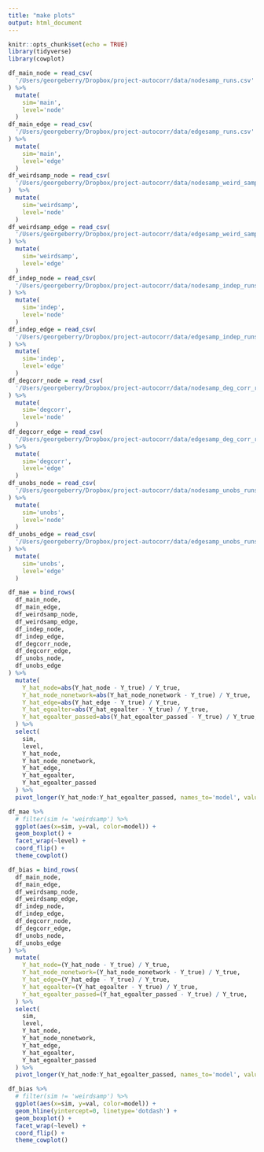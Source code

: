 ```yaml
---
title: "make plots"
output: html_document
---
```


```r
knitr::opts_chunk$set(echo = TRUE)
library(tidyverse)
library(cowplot)
```

```r
df_main_node = read_csv(
  '/Users/georgeberry/Dropbox/project-autocorr/data/nodesamp_runs.csv'
) %>%
  mutate(
    sim='main',
    level='node'
  )
df_main_edge = read_csv(
  '/Users/georgeberry/Dropbox/project-autocorr/data/edgesamp_runs.csv'
) %>%
  mutate(
    sim='main',
    level='edge'
  )
df_weirdsamp_node = read_csv(
  '/Users/georgeberry/Dropbox/project-autocorr/data/nodesamp_weird_samp_runs.csv'
)  %>%
  mutate(
    sim='weirdsamp',
    level='node'
  )
df_weirdsamp_edge = read_csv(
  '/Users/georgeberry/Dropbox/project-autocorr/data/edgesamp_weird_samp_runs.csv'
) %>%
  mutate(
    sim='weirdsamp',
    level='edge'
  )
df_indep_node = read_csv(
  '/Users/georgeberry/Dropbox/project-autocorr/data/nodesamp_indep_runs.csv'
) %>%
  mutate(
    sim='indep',
    level='node'
  )
df_indep_edge = read_csv(
  '/Users/georgeberry/Dropbox/project-autocorr/data/edgesamp_indep_runs.csv'
) %>%
  mutate(
    sim='indep',
    level='edge'
  )
df_degcorr_node = read_csv(
  '/Users/georgeberry/Dropbox/project-autocorr/data/nodesamp_deg_corr_runs.csv'
) %>%
  mutate(
    sim='degcorr',
    level='node'
  )
df_degcorr_edge = read_csv(
  '/Users/georgeberry/Dropbox/project-autocorr/data/edgesamp_deg_corr_runs.csv'
) %>%
  mutate(
    sim='degcorr',
    level='edge'
  )
df_unobs_node = read_csv(
  '/Users/georgeberry/Dropbox/project-autocorr/data/nodesamp_unobs_runs.csv'
) %>%
  mutate(
    sim='unobs',
    level='node'
  )
df_unobs_edge = read_csv(
  '/Users/georgeberry/Dropbox/project-autocorr/data/edgesamp_unobs_runs.csv'
) %>%
  mutate(
    sim='unobs',
    level='edge'
  )
```


```r
df_mae = bind_rows(
  df_main_node,
  df_main_edge,
  df_weirdsamp_node,
  df_weirdsamp_edge,
  df_indep_node,
  df_indep_edge,
  df_degcorr_node,
  df_degcorr_edge,
  df_unobs_node,
  df_unobs_edge
) %>%
  mutate(
    Y_hat_node=abs(Y_hat_node - Y_true) / Y_true,
    Y_hat_node_nonetwork=abs(Y_hat_node_nonetwork - Y_true) / Y_true,
    Y_hat_edge=abs(Y_hat_edge - Y_true) / Y_true,
    Y_hat_egoalter=abs(Y_hat_egoalter - Y_true) / Y_true,
    Y_hat_egoalter_passed=abs(Y_hat_egoalter_passed - Y_true) / Y_true,
  ) %>%
  select(
    sim,
    level,
    Y_hat_node,
    Y_hat_node_nonetwork,
    Y_hat_edge,
    Y_hat_egoalter,
    Y_hat_egoalter_passed
  ) %>%
  pivot_longer(Y_hat_node:Y_hat_egoalter_passed, names_to='model', values_to='val')

df_mae %>%
  # filter(sim != 'weirdsamp') %>%
  ggplot(aes(x=sim, y=val, color=model)) +
  geom_boxplot() +
  facet_wrap(~level) +
  coord_flip() +
  theme_cowplot()
```

```r
df_bias = bind_rows(
  df_main_node,
  df_main_edge,
  df_weirdsamp_node,
  df_weirdsamp_edge,
  df_indep_node,
  df_indep_edge,
  df_degcorr_node,
  df_degcorr_edge,
  df_unobs_node,
  df_unobs_edge
) %>%
  mutate(
    Y_hat_node=(Y_hat_node - Y_true) / Y_true,
    Y_hat_node_nonetwork=(Y_hat_node_nonetwork - Y_true) / Y_true,
    Y_hat_edge=(Y_hat_edge - Y_true) / Y_true,
    Y_hat_egoalter=(Y_hat_egoalter - Y_true) / Y_true,
    Y_hat_egoalter_passed=(Y_hat_egoalter_passed - Y_true) / Y_true,
  ) %>%
  select(
    sim,
    level,
    Y_hat_node,
    Y_hat_node_nonetwork,
    Y_hat_edge,
    Y_hat_egoalter,
    Y_hat_egoalter_passed
  ) %>%
  pivot_longer(Y_hat_node:Y_hat_egoalter_passed, names_to='model', values_to='val')

df_bias %>%
  # filter(sim != 'weirdsamp') %>%
  ggplot(aes(x=sim, y=val, color=model)) +
  geom_hline(yintercept=0, linetype='dotdash') +
  geom_boxplot() +
  facet_wrap(~level) +
  coord_flip() +
  theme_cowplot()
```


